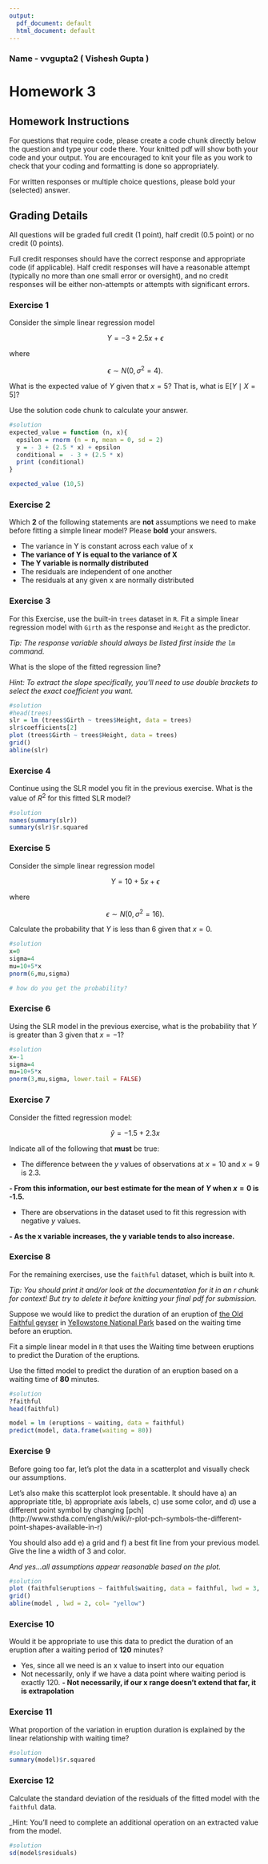 ```yaml
---
output:
  pdf_document: default
  html_document: default
---
```

### Name - vvgupta2 ( Vishesh Gupta )

# Homework 3

## Homework Instructions

For questions that require code, please create a code chunk directly below the question and type your code there. Your knitted pdf will show both your code and your output. You are encouraged to knit your file as you work to check that your coding and formatting is done so appropriately.

For written responses or multiple choice questions, please bold your (selected) answer. 

## Grading Details

All questions will be graded full credit (1 point), half credit (0.5 point) or no credit (0 points). 

Full credit responses should have the correct response and appropriate code (if applicable). Half credit responses will have a reasonable attempt (typically no more than one small error or oversight), and no credit responses will be either non-attempts or attempts with significant errors.


### Exercise 1

Consider the simple linear regression model

$$
Y = -3 + 2.5x + \epsilon
$$

where

$$
\epsilon \sim N(0, \sigma^2 = 4).
$$

What is the expected value of $Y$ given that $x = 5$? That is, what is $\text{E}[Y \mid X = 5]$?

Use the solution code chunk to calculate your answer.

```r
#solution
expected_value = function (n, x){
  epsilon = rnorm (n = n, mean = 0, sd = 2)
  y = - 3 + (2.5 * x) + epsilon
  conditional =  - 3 + (2.5 * x)
  print (conditional)
}
```
```r
expected_value (10,5)

```


### Exercise 2

Which **2** of the following statements are **not** assumptions we need to make before fitting a simple linear model? Please **bold** your answers.

- The variance in Y is constant across each value of x
- **The variance of Y is equal to the variance of X**
- **The Y variable is normally distributed**
- The residuals are independent of one another
- The residuals at any given x are normally distributed 


### Exercise 3

For this Exercise, use the built-in `trees` dataset in `R`. Fit a simple linear regression model with `Girth` as the response and `Height` as the predictor. 

_Tip: The response variable should always be listed first inside the `lm` command._

What is the slope of the fitted regression line?

_Hint: To extract the slope specifically, you'll need to use double brackets to select the exact coefficient you want._

```r
#solution
#head(trees)
slr = lm (trees$Girth ~ trees$Height, data = trees)
slr$coefficients[2]
plot (trees$Girth ~ trees$Height, data = trees)
grid()
abline(slr)

```


### Exercise 4

Continue using the SLR model you fit in the previous exercise. What is the value of $R^2$ for this fitted SLR model?

```r
#solution
names(summary(slr))
summary(slr)$r.squared
```


### Exercise 5

Consider the simple linear regression model

$$
Y = 10 + 5x + \epsilon
$$

where

$$
\epsilon \sim N(0, \sigma^2 = 16).
$$

Calculate the probability that $Y$ is less than 6 given that $x = 0$.

```r
#solution
x=0
sigma=4
mu=10+5*x
pnorm(6,mu,sigma)

```
```r
# how do you get the probability?
```


### Exercise 6

Using the SLR model in the previous exercise, what is the probability that $Y$ is greater than 3 given that $x = -1$?

```r
#solution
x=-1
sigma=4
mu=10+5*x
pnorm(3,mu,sigma, lower.tail = FALSE)
```


### Exercise 7

Consider the fitted regression model:

$$
\hat{y} = -1.5 + 2.3x
$$


Indicate all of the following that **must** be true:

- The difference between the $y$ values of observations at $x = 10$ and $x = 9$ is $2.3$.

**- From this information, our best estimate for the mean of $Y$ when $x = 0$ is -1.5.**

- There are observations in the dataset used to fit this regression with negative $y$ values.

**- As the x variable increases, the y variable tends to also increase.**


### Exercise 8

For the remaining exercises, use the `faithful` dataset, which is built into `R`. 

_Tip: You should print it and/or look at the documentation for it in an r chunk for context! But try to delete it before knitting your final pdf for submission._

Suppose we would like to predict the duration of an eruption of [the Old Faithful geyser](http://www.yellowstonepark.com/about-old-faithful/) in [Yellowstone National Park](https://en.wikipedia.org/wiki/Yellowstone_National_Park) based on the waiting time before an eruption. 

Fit a simple linear model in `R` that uses the Waiting time between eruptions to predict the Duration of the eruptions. 

Use the fitted model to predict the duration of an eruption based on a waiting time of **80** minutes.

```r
#solution
?faithful
head(faithful)
```

```r
model = lm (eruptions ~ waiting, data = faithful)
predict(model, data.frame(waiting = 80))
```


### Exercise 9

Before going too far, let's plot the data in a scatterplot and visually check our assumptions.

Let's also make this scatterplot look presentable. It should have a) an appropriate title, b) appropriate axis labels, c) use some color, and d) use a different point symbol by changing [pch] (http://www.sthda.com/english/wiki/r-plot-pch-symbols-the-different-point-shapes-available-in-r)

You should also add e) a grid and f) a best fit line from your previous model. Give the line a width of 3 and color.

_And yes...all assumptions appear reasonable based on the plot._

```r
#solution
plot (faithful$eruptions ~ faithful$waiting, data = faithful, lwd = 3, col = "green", xlab = "waiting", ylab = "eruptions", main= "eruptions vs waiting", pch = 20)
grid()
abline(model , lwd = 2, col= "yellow")

```


### Exercise 10

Would it be appropriate to use this data to predict the duration of an eruption after a waiting period of **120** minutes?

- Yes, since all we need is an x value to insert into our equation
- Not necessarily, only if we have a data point where waiting period is exactly 120.
**- Not necessarily, if our x range doesn't extend that far, it is extrapolation**


### Exercise 11

What proportion of the variation in eruption duration is explained by the linear relationship with waiting time?

```r
#solution
summary(model)$r.squared
```


### Exercise 12

Calculate the standard deviation of the residuals of the fitted model with the `faithful` data.

_Hint: You'll need to complete an additional operation on an extracted value from the model.

```r
#solution
sd(model$residuals)
```

